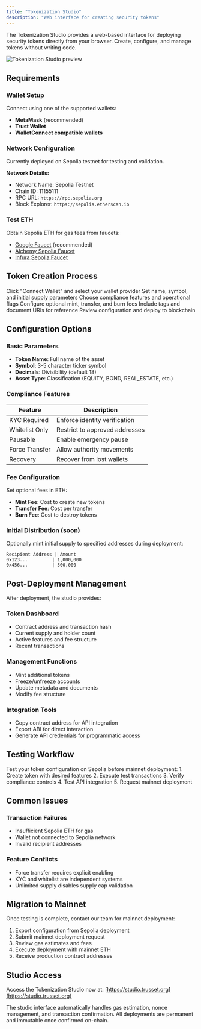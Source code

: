 ```yaml
---
title: "Tokenization Studio"
description: "Web interface for creating security tokens"
---
```


The Tokenization Studio provides a web-based interface for deploying security tokens directly from your browser. Create, configure, and manage tokens without writing code.

![Tokenization Studio preview](/images/studio.png)

## Requirements

### Wallet Setup
Connect using one of the supported wallets:
- **MetaMask** (recommended)
- **Trust Wallet**
- **WalletConnect compatible wallets**

### Network Configuration
Currently deployed on Sepolia testnet for testing and validation.

**Network Details:**
- Network Name: Sepolia Testnet
- Chain ID: 11155111
- RPC URL: `https://rpc.sepolia.org`
- Block Explorer: `https://sepolia.etherscan.io`

### Test ETH
Obtain Sepolia ETH for gas fees from faucets:
- [Google Faucet](https://cloud.google.com/application/web3/faucet/ethereum/sepolia) (recommended)
- [Alchemy Sepolia Faucet](https://sepoliafaucet.com)
- [Infura Sepolia Faucet](https://www.infura.io/faucet/sepolia)

## Token Creation Process

<Steps>
  <Step title="Connect Wallet">
    Click "Connect Wallet" and select your wallet provider
  </Step>
  <Step title="Configure Token">
    Set name, symbol, and initial supply parameters
  </Step>
  <Step title="Select Features">
    Choose compliance features and operational flags
  </Step>
  <Step title="Set Fees">
    Configure optional mint, transfer, and burn fees
  </Step>
  <Step title="Add Metadata">
    Include tags and document URIs for reference
  </Step>
  <Step title="Deploy">
    Review configuration and deploy to blockchain
  </Step>
</Steps>

## Configuration Options

### Basic Parameters
- **Token Name**: Full name of the asset
- **Symbol**: 3-5 character ticker symbol
- **Decimals**: Divisibility (default 18)
- **Asset Type**: Classification (EQUITY, BOND, REAL_ESTATE, etc.)

### Compliance Features
| Feature | Description |
|---------|-------------|
| KYC Required | Enforce identity verification |
| Whitelist Only | Restrict to approved addresses |
| Pausable | Enable emergency pause |
| Force Transfer | Allow authority movements |
| Recovery | Recover from lost wallets |

### Fee Configuration
Set optional fees in ETH:
- **Mint Fee**: Cost to create new tokens
- **Transfer Fee**: Cost per transfer
- **Burn Fee**: Cost to destroy tokens

### Initial Distribution (soon)
Optionally mint initial supply to specified addresses during deployment:
```
Recipient Address | Amount
0x123...         | 1,000,000
0x456...         | 500,000
```

## Post-Deployment Management

After deployment, the studio provides:

### Token Dashboard
- Contract address and transaction hash
- Current supply and holder count
- Active features and fee structure
- Recent transactions

### Management Functions
- Mint additional tokens
- Freeze/unfreeze accounts
- Update metadata and documents
- Modify fee structure

### Integration Tools
- Copy contract address for API integration
- Export ABI for direct interaction
- Generate API credentials for programmatic access

## Testing Workflow

<Tip>
Test your token configuration on Sepolia before mainnet deployment:
1. Create token with desired features
2. Execute test transactions
3. Verify compliance controls
4. Test API integration
5. Request mainnet deployment
</Tip>

## Common Issues

### Transaction Failures
- Insufficient Sepolia ETH for gas
- Wallet not connected to Sepolia network
- Invalid recipient addresses

### Feature Conflicts
- Force transfer requires explicit enabling
- KYC and whitelist are independent systems
- Unlimited supply disables supply cap validation

## Migration to Mainnet

Once testing is complete, contact our team for mainnet deployment:
1. Export configuration from Sepolia deployment
2. Submit mainnet deployment request
3. Review gas estimates and fees
4. Execute deployment with mainnet ETH
5. Receive production contract addresses

## Studio Access

Access the Tokenization Studio now at: [https://studio.trusset.org](https://studio.trusset.org)

<Note>
The studio interface automatically handles gas estimation, nonce management, and transaction confirmation. All deployments are permanent and immutable once confirmed on-chain.
</Note>